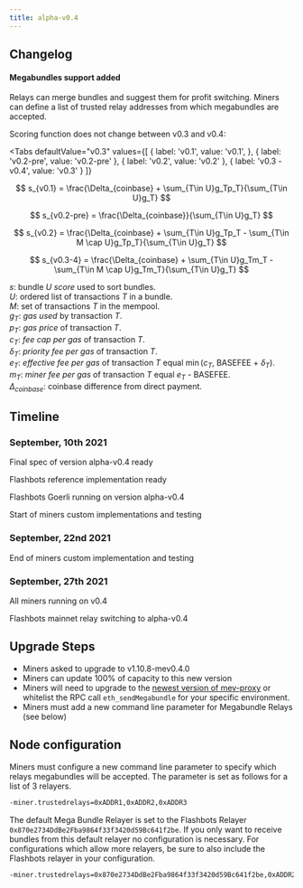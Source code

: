```yaml
---
title: alpha-v0.4
---
```



## Changelog

#### Megabundles support added
Relays can merge bundles and suggest them for profit switching.
Miners can define a list of trusted relay addresses from which megabundles are accepted.

Scoring function does not change between v0.3 and v0.4:

<Tabs
  defaultValue="v0.3"
  values={[
    { label: 'v0.1', value: 'v0.1', },
    { label: 'v0.2-pre', value: 'v0.2-pre' },
    { label: 'v0.2', value: 'v0.2' },
    { label: 'v0.3 - v0.4', value: 'v0.3' }
  ]}
>
<TabItem value="v0.1">

$$
s_{v0.1} = \frac{\Delta_{coinbase} + \sum_{T\in U}g_Tp_T}{\sum_{T\in U}g_T}
$$
</TabItem>
<TabItem value="v0.2-pre">

$$
s_{v0.2-pre} = \frac{\Delta_{coinbase}}{\sum_{T\in U}g_T}
$$
</TabItem>
<TabItem value="v0.2">

$$
s_{v0.2} = \frac{\Delta_{coinbase} + \sum_{T\in U}g_Tp_T - \sum_{T\in M \cap U}g_Tp_T}{\sum_{T\in U}g_T}
$$
</TabItem>
<TabItem value="v0.3 - v0.4">

$$
s_{v0.3-4} = \frac{\Delta_{coinbase} + \sum_{T\in U}g_Tm_T - \sum_{T\in M \cap U}g_Tm_T}{\sum_{T\in U}g_T}
$$
</TabItem>

</Tabs>

$s$: bundle $U$ _score_ used to sort bundles.  
$U$: ordered list of transactions $T$ in a bundle.  
$M$: set of transactions $T$ in the mempool.  
$g_{T}$: _gas used_ by transaction $T$.  
$p_{T}$: _gas price_ of transaction $T$.  
$c_{T}$: _fee cap per gas_ of transaction $T$.  
$\delta_T$: _priority fee per gas_ of transaction $T$.  
$e_{T}$: _effective fee per gas_ of transaction $T$ equal $\min$($c_{T}$, BASEFEE + $\delta_T$).  
$m_{T}$: _miner fee per gas_ of transaction $T$ equal $e_{T}$ - BASEFEE.  
$\Delta_{coinbase}$: coinbase difference from direct payment.  

## Timeline

### September, 10th 2021
Final spec of version alpha-v0.4 ready

Flashbots reference implementation ready

Flashbots Goerli running on version alpha-v0.4

Start of miners custom implementations and testing

### September, 22nd 2021
End of miners custom implementation and testing

### September, 27th 2021
All miners running on v0.4

Flashbots mainnet relay switching to alpha-v0.4

## Upgrade Steps

- Miners asked to upgrade to v1.10.8-mev0.4.0
- Miners can update 100% of capacity to this new version
- Miners will need to upgrade to the [newest version of mev-proxy](https://github.com/flashbots/mev-proxy) or whitelist the RPC call `eth_sendMegabundle` for your specific environment.
- Miners must add a new command line parameter for Megabundle Relays (see below)

## Node configuration

Miners must configure a new command line parameter to specify which relays megabundles will be accepted. The parameter is set as follows for a list of 3 relayers.

```bash
-miner.trustedrelays=0xADDR1,0xADDR2,0xADDR3
```

The default Mega Bundle Relayer is set to the Flashbots Relayer `0x870e2734DdBe2Fba9864f33f3420d59Bc641f2be`. If you only want to receive bundles from this default relayer no configuration is necessary. For configurations which allow more relayers, be sure to also include the Flashbots relayer in your configuration.

```bash
-miner.trustedrelays=0x870e2734DdBe2Fba9864f33f3420d59Bc641f2be,0xADDR2,0xADDR3
```
